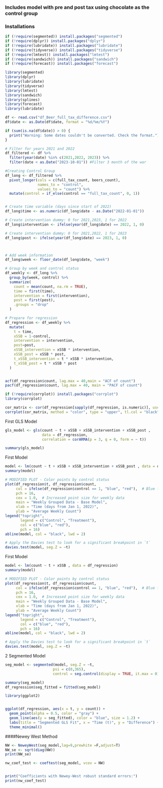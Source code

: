### Includes model with pre and post tax using chocolate as the control group
### Installations
```r
if (!require(segmented)) install.packages("segmented")
if (!require(dplyr)) install.packages("dplyr")
if (!require(lubridate)) install.packages("lubridate")
if (!require(tidyverse)) install.packages("tidyverse")
if (!require(lmtest)) install.packages("lmtest")
if (!require(sandwich)) install.packages("sandwich")
if (!require(forecast)) install.packages("forecast")

library(segmented)
library(dplyr)
library(lubridate)
library(tidyverse)
library(lmtest)
library(sandwich)
library(splines)
library(forecast)
library(lubridate)
```


```r
df <- read.csv("df_Beer_full_tax_difference.csv")
df$date <- as.Date(df$date, format = "%d/%m/%Y")

if (sum(is.na(df$date)) > 0) {
  print("Warning: Some dates couldn't be converted. Check the format.")
}

# Filter for years 2021 and 2022
df_filtered <- df %>%
  filter(year(date) %in% c(2021,2022, 2023)) %>%
  filter(date < as.Date("2023-10-01")) #Filter 3 month of the war

#Creating Control Group
df_long <- df_filtered %>%
  pivot_longer(cols = c(full_tax_count, beers_count),
               names_to = "control",
               values_to = "count") %>%
  mutate(control = if_else(control == "full_tax_count", 0, 1))


# Create time variable (days since start of 2022)
df_long$time <- as.numeric(df_long$date - as.Date("2022-01-01"))

# Create intervention dummy: 0 for 2021,2023, 1 for 2022
df_long$intervention <- ifelse(year(df_long$date) == 2022, 1, 0)

# Create intervention dummy: 0 for 2021,2022, 1 for 2023
df_long$post <- ifelse(year(df_long$date) == 2023, 1, 0)



# Add week information
df_long$week <- floor_date(df_long$date, "week")

# Group by week and control status
df_weekly <- df_long %>%
  group_by(week, control) %>%
  summarize(
    count = mean(count, na.rm = TRUE),
    time = first(time),
    intervention = first(intervention),
    post = first(post),
    .groups = "drop"
  )

# Prepare for regression
df_regression <- df_weekly %>%
  mutate(
    t = time,
    xSSB = 1-control,
    intervention = intervention,
    post=post,
    xSSB_intervention = xSSB * intervention,
    xSSB_post = xSSB * post,
    t_xSSB_intervention = t * xSSB * intervention,
    t_xSSB_post = t * xSSB * post
  )



```

```r
acf(df_regression$count, lag.max = 40,main = "ACF of count")
pacf(df_regression$count, lag.max = 40, main = "PACF of count")

```

```r
if (!require(corrplot)) install.packages("corrplot")
library(corrplot)

cor_matrix <- cor(df_regression[sapply(df_regression, is.numeric)], use = "complete.obs")
corrplot(cor_matrix, method = "color", type = "upper", tl.col = "black")
```

####### First GLS Model ########

```r
gls_model <- gls(count ~ t + xSSB + xSSB_intervention + xSSB_post , 
                 data = df_regression,
                 correlation = corARMA(p = 3, q = 0, form = ~ t))

summary(gls_model)
```

####### First Model ########
```r
model <- lm(count ~ t + xSSB + xSSB_intervention + xSSB_post , data = df_regression)
summary(model)

# MODIFIED PLOT - Color points by control status
plot(df_regression$t, df_regression$count, 
     col = ifelse(df_regression$control == 1, "blue", "red"),  # Blue for control, Red for treatment
     pch = 16, 
     cex = 1.0,  # Increased point size for weekly data
     main = "Weekly Grouped Data - Base Model",
     xlab = "Time (days from Jan 1, 2022)",
     ylab = "Average Weekly Count")
legend("topright", 
       legend = c("Control", "Treatment"), 
       col = c("blue", "red"), 
       pch = 16)
abline(model, col = "black", lwd = 2)

# Apply the Davies test to look for a significant breakpoint in `t`
davies.test(model, seg.Z = ~t)
```
####### First Model ########
```r
model <- lm(count ~ t + xSSB , data = df_regression)
summary(model)

# MODIFIED PLOT - Color points by control status
plot(df_regression$t, df_regression$count, 
     col = ifelse(df_regression$control == 1, "blue", "red"),  # Blue for control, Red for treatment
     pch = 16, 
     cex = 1.0,  # Increased point size for weekly data
     main = "Weekly Grouped Data - Base Model",
     xlab = "Time (days from Jan 1, 2022)",
     ylab = "Average Weekly Count")
legend("topright", 
       legend = c("Control", "Treatment"), 
       col = c("blue", "red"), 
       pch = 16)
abline(model, col = "black", lwd = 2)

# Apply the Davies test to look for a significant breakpoint in `t`
davies.test(model, seg.Z = ~t)
```

####### 2 Segmented Model ########
```r
seg_model <- segmented(model, seg.Z = ~t, 
                      psi = c(0,365),
                      control = seg.control(display = TRUE, it.max = 0))

summary(seg_model)
df_regression$seg_fitted = fitted(seg_model)

library(ggplot2)


ggplot(df_regression, aes(x = t, y = count)) +
  geom_point(alpha = 0.5, color = "gray") +
  geom_line(aes(y = seg_fitted), color = "blue", size = 1.2) +
  labs(title = "Segmented GLS Fit", x = "Time (t)", y = "Difference") +
  theme_minimal()
```

####Newey West Method
```r
NW <- NeweyWest(seg_model,lag=9,prewhite =F,adjust=T)
NW_se <- sqrt(diag(NW))
print(NW_se)

nw_coef_test <- coeftest(seg_model, vcov = NW)


print("Coefficients with Newey-West robust standard errors:")
print(nw_coef_test)
```